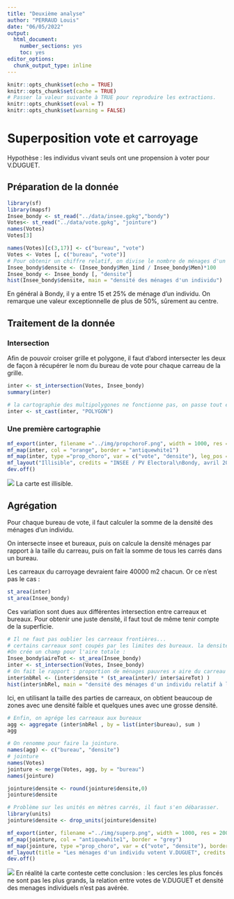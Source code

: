 ```yaml
---
title: "Deuxième analyse"
author: "PERRAUD Louis"
date: "06/05/2022"
output: 
  html_document: 
    number_sections: yes
    toc: yes
editor_options: 
  chunk_output_type: inline
---
```


```r
knitr::opts_chunk$set(echo = TRUE)
knitr::opts_chunk$set(cache = TRUE)
# Passer la valeur suivante à TRUE pour reproduire les extractions.
knitr::opts_chunk$set(eval = T)
knitr::opts_chunk$set(warning = FALSE)
```



# Superposition vote et carroyage
Hypothèse : les individus vivant seuls ont une propension à voter pour V.DUGUET.


## Préparation de la donnée

```r
library(sf)
library(mapsf)
Insee_bondy <- st_read("../data/insee.gpkg","bondy")
Votes<- st_read("../data/vote.gpkg", "jointure")
names(Votes)
Votes[3]
```

```r
names(Votes)[c(3,17)] <- c("bureau", "vote")
Votes <- Votes [, c("bureau", "vote")]
# Pour obtenir un chiffre relatif, on divise le nombre de ménages d'un individu par le nombre de ménages total
Insee_bondy$densite <- (Insee_bondy$Men_1ind / Insee_bondy$Men)*100
Insee_bondy <- Insee_bondy [, "densite"]
hist(Insee_bondy$densite, main = "densité des ménages d'un individu")
```
En général à Bondy, il y a entre 15 et 25% de ménage d'un individu. On remarque une valeur exceptionnelle de plus de 50%, sûrement au centre.

## Traitement de la donnée
### Intersection

Afin de pouvoir croiser grille et polygone, il faut d’abord intersecter les deux de façon à récupérer le nom du bureau de vote pour chaque carreau de la grille.
```r
inter <- st_intersection(Votes, Insee_bondy)
summary(inter)
```
```r
# la cartographie des multipolygones ne fonctionne pas, on passe tout en polygone
inter <- st_cast(inter, "POLYGON")
```

### Une première cartographie

```r
mf_export(inter, filename ="../img/propchoroF.png", width = 1000, res = 200, expandBB = c(0,0,0,0.6))
mf_map(inter, col = "orange", border = "antiquewhite1")
mf_map(inter, type ="prop_choro", var = c("vote", "densite"), leg_pos = c("topright", "right"))
mf_layout("Illisible", credits = "INSEE / PV Electoral\nBondy, avril 2022")
dev.off()
```
![](../img/propchoroF.png)
La carte est illisible.

## Agrégation
Pour chaque bureau de vote, il faut calculer la somme de la densité des ménages d'un individu.

On intersecte insee et bureaux, puis on calcule la densité ménages par rapport à la taille du carreau, puis on fait la somme de tous les carrés dans un bureau.

Les carreaux du carroyage devraient faire 40000 m2 chacun. Or ce n'est pas le cas :
```r
st_area(inter)
st_area(Insee_bondy)
```
Ces variation sont dues aux différentes intersection entre carreaux et bureaux. Pour obtenir une juste densité, il faut tout de même tenir compte de la superficie.
```r
# Il ne faut pas oublier les carreaux frontières...
# certains carreaux sont coupés par les limites des bureaux. la densité des ménages doit être rapportée à l'aire de la géométrie.
#On crée un champ pour l'aire totale :
Insee_bondy$aireTot <- st_area(Insee_bondy)
inter <- st_intersection(Votes, Insee_bondy)
# On fait le rapport : proportion de ménages pauvres x aire du carreau intersécté/aire totale du carreau.
inter$nbRel <- (inter$densite * (st_area(inter)/ inter$aireTot) )
hist(inter$nbRel, main = "densité des ménages d'un individu relatif à la taille des carreaux", xlab = "valeur de la densité", ylab = "fréquence")
```
Ici, en utilisant la taille des parties de carreaux, on obtient beaucoup de zones avec une densité faible et quelques unes avec une grosse densité.

```r
# Enfin, on agrége les carreaux aux bureaux
agg <- aggregate (inter$nbRel , by = list(inter$bureau), sum )
agg
```
```r
# On renomme pour faire la jointure.
names(agg) <- c("bureau", "densite")
# jointure
names(Votes)
jointure <- merge(Votes, agg, by = "bureau")
names(jointure)
```
```r
jointure$densite <- round(jointure$densite,0)
jointure$densite
```
```r
# Problème sur les unités en mètres carrés, il faut s'en débarasser.
library(units)
jointure$densite <- drop_units(jointure$densite)
```

```r
mf_export(inter, filename ="../img/superp.png", width = 1000, res = 200, expandBB = c(0,0,0,0.8))
mf_map(jointure, col = "antiquewhite1", border = "grey")
mf_map(jointure, type ="prop_choro", var = c("vote", "densite"), border = NA, leg_pos = c("topright", "right"), leg_title = c("vote (nb)", "densité\nMenInd (%)"))
mf_layout(title = "Les ménages d'un individu votent V.DUGUET", credits = "INSEE / PV électoral\nBondy, avril 2022")
dev.off()
```
![](../img/superp.png)
En réalité la carte conteste cette conclusion : les cercles les plus foncés ne sont pas les plus grands, la relation entre votes de V.DUGUET et densité des menages individuels n'est pas avérée.